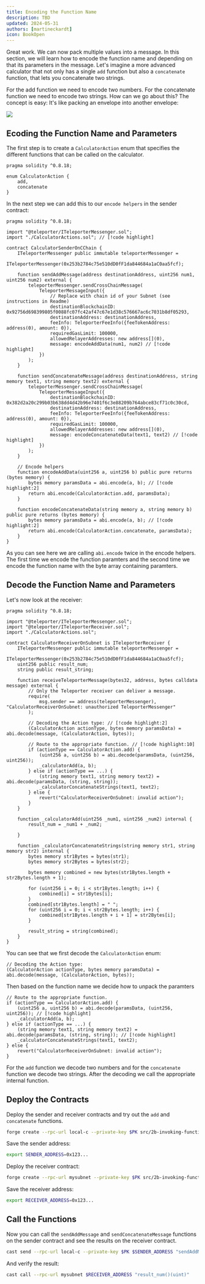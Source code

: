 ```yaml
---
title: Encoding the Function Name
description: TBD
updated: 2024-05-31
authors: [martineckardt]
icon: BookOpen
---
```


Great work. We can now pack multiple values into a message. In this section, we will learn how to encode the function name and depending on that its parameters in the message. Let's imagine a more advanced calculator that not only has a single `add` function but also a `concatenate` function, that lets you concatenate two strings. 

For the add function we need to encode two numbers. For the concatenate function we need to encode two strings. How can we go about this? The concept is easy: It's like packing an envelope into another envelope:

![](/common-images/teleporter/message-function-call.png)

## Ecoding the Function Name and Parameters

The first step is to create a `CalculatorAction` enum that specifies the different functions that can be called on the calculator. 

```solidity title="src/2b-invoking-functions/CalculatorActions.sol"
pragma solidity ^0.8.18;

enum CalculatorAction {
    add,
    concatenate
}
```

In the next step we can add this to our `encode helpers` in the sender contract:

```solidity title="src/2b-invoking-functions/CalculatorSenderOnCChain.sol"
pragma solidity ^0.8.18;

import "@teleporter/ITeleporterMessenger.sol";
import "./CalculatorActions.sol"; // [!code highlight]

contract CalculatorSenderOnCChain {
    ITeleporterMessenger public immutable teleporterMessenger =
        ITeleporterMessenger(0x253b2784c75e510dD0fF1da844684a1aC0aa5fcf);

    function sendAddMessage(address destinationAddress, uint256 num1, uint256 num2) external {
        teleporterMessenger.sendCrossChainMessage(
            TeleporterMessageInput({
                // Replace with chain id of your Subnet (see instructions in Readme)
                destinationBlockchainID: 0x92756d698399805f0088fc07fc42af47c67e1d38c576667ac6c7031b8df05293,
                destinationAddress: destinationAddress,
                feeInfo: TeleporterFeeInfo({feeTokenAddress: address(0), amount: 0}),
                requiredGasLimit: 100000,
                allowedRelayerAddresses: new address[](0),
                message: encodeAddData(num1, num2) // [!code highlight]
            })
        );
    }

    function sendConcatenateMessage(address destinationAddress, string memory text1, string memory text2) external {
        teleporterMessenger.sendCrossChainMessage(
            TeleporterMessageInput({
                destinationBlockchainID: 0x382d2a20c299b03b638dd4d42b96e7401f6c3e88209b764abce83cf71c0c30cd,
                destinationAddress: destinationAddress,
                feeInfo: TeleporterFeeInfo({feeTokenAddress: address(0), amount: 0}),
                requiredGasLimit: 100000,
                allowedRelayerAddresses: new address[](0),
                message: encodeConcatenateData(text1, text2) // [!code highlight]
            })
        );
    }

    // Encode helpers
    function encodeAddData(uint256 a, uint256 b) public pure returns (bytes memory) {
        bytes memory paramsData = abi.encode(a, b); // [!code highlight:2]
        return abi.encode(CalculatorAction.add, paramsData);
    }

    function encodeConcatenateData(string memory a, string memory b) public pure returns (bytes memory) {
        bytes memory paramsData = abi.encode(a, b); // [!code highlight:2]
        return abi.encode(CalculatorAction.concatenate, paramsData);
    }
}
```

As you can see here we are calling `abi.encode` twice in the encode helpers. The first time we encode the function paramters and the second time we encode the function name with the byte array containing paramters.

## Decode the Function Name and Parameters

Let's now look at the receiver:

```solidity title="src/2b-invoking-functions/CalculatorReceiverOnSubnet.sol"
pragma solidity ^0.8.18;

import "@teleporter/ITeleporterMessenger.sol";
import "@teleporter/ITeleporterReceiver.sol";
import "./CalculatorActions.sol";

contract CalculatorReceiverOnSubnet is ITeleporterReceiver {
    ITeleporterMessenger public immutable teleporterMessenger =
        ITeleporterMessenger(0x253b2784c75e510dD0fF1da844684a1aC0aa5fcf);
    uint256 public result_num;
    string public result_string;

    function receiveTeleporterMessage(bytes32, address, bytes calldata message) external {
        // Only the Teleporter receiver can deliver a message.
        require(
            msg.sender == address(teleporterMessenger), "CalculatorReceiverOnSubnet: unauthorized TeleporterMessenger"
        );

        // Decoding the Action type: // [!code highlight:2]
        (CalculatorAction actionType, bytes memory paramsData) = abi.decode(message, (CalculatorAction, bytes)); 

        // Route to the appropriate function. // [!code highlight:10]
        if (actionType == CalculatorAction.add) {
            (uint256 a, uint256 b) = abi.decode(paramsData, (uint256, uint256));
            _calculatorAdd(a, b);
        } else if (actionType == ...) {
            (string memory text1, string memory text2) = abi.decode(paramsData, (string, string));
            _calculatorConcatenateStrings(text1, text2);
        } else {
            revert("CalculatorReceiverOnSubnet: invalid action");
        }
    }

    function _calculatorAdd(uint256 _num1, uint256 _num2) internal {
        result_num = _num1 + _num2;

    }

    function _calculatorConcatenateStrings(string memory str1, string memory str2) internal {
        bytes memory str1Bytes = bytes(str1);
        bytes memory str2Bytes = bytes(str2);

        bytes memory combined = new bytes(str1Bytes.length + str2Bytes.length + 1);

        for (uint256 i = 0; i < str1Bytes.length; i++) {
            combined[i] = str1Bytes[i];
        }
        combined[str1Bytes.length] = " ";
        for (uint256 i = 0; i < str2Bytes.length; i++) {
            combined[str1Bytes.length + i + 1] = str2Bytes[i];
        }

        result_string = string(combined);
    }
}
```

You can see that we first decode the `CalculatorAction` enum:

```solidity
// Decoding the Action type: 
(CalculatorAction actionType, bytes memory paramsData) = abi.decode(message, (CalculatorAction, bytes)); 
```

Then based on the function name we decide how to unpack the paramters

```solidity
// Route to the appropriate function. 
if (actionType == CalculatorAction.add) {
    (uint256 a, uint256 b) = abi.decode(paramsData, (uint256, uint256)); // [!code highlight]
    _calculatorAdd(a, b);
} else if (actionType == ...) {
    (string memory text1, string memory text2) = abi.decode(paramsData, (string, string)); // [!code highlight]
    _calculatorConcatenateStrings(text1, text2);
} else {
    revert("CalculatorReceiverOnSubnet: invalid action");
}
```

For the `add` function we decode two numbers and for the `concatenate` function we decode two strings. After the decoding we call the appropriate internal function.

## Deploy the Contracts

Deploy the sender and receiver contracts and try out the `add` and `concatenate` functions. 

```bash
forge create --rpc-url local-c --private-key $PK src/2b-invoking-functions/CalculatorSenderOnCChain.sol:CalculatorSenderOnCChain
```

Save the sender address:

```bash
export SENDER_ADDRESS=0x123...
```

Deploy the receiver contract:

```bash
forge create --rpc-url mysubnet --private-key $PK src/2b-invoking-functions/CalculatorReceiverOnSubnet.sol:CalculatorReceiverOnSubnet
```

Save the receiver address:

```bash
export RECEIVER_ADDRESS=0x123...
```

## Call the Functions

Now you can call the `sendAddMessage` and `sendConcatenateMessage` functions on the sender contract and see the results on the receiver contract. 

```bash
cast send --rpc-url local-c --private-key $PK $SENDER_ADDRESS "sendAddMessage(uint, uint)" 1 2
```

And verify the result:

```bash
cast call --rpc-url mysubnet $RECEIVER_ADDRESS "result_num()(uint)"
```
